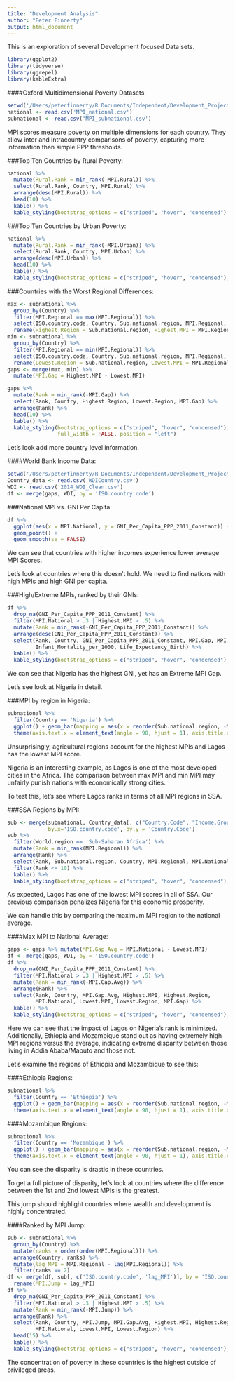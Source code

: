 ```yaml
---
title: "Development Analysis"
author: "Peter Finnerty"
output: html_document
---
```



This is an exploration of several Development focused Data sets.


```r
library(ggplot2)
library(tidyverse)
library(ggrepel)
library(kableExtra)
```

####Oxford Multidimensional Poverty Datasets 

```r
setwd('/Users/peterfinnerty/R Documents/Independent/Development_Projects/Datasets/Oxford_Dev')
national <- read.csv('MPI_national.csv')
subnational <- read.csv('MPI_subnational.csv')
```


MPI scores measure poverty on multiple dimensions for each country. They allow inter and intracountry comparisons of poverty, capturing more information than simple PPP thresholds.

###Top Ten Countries by Rural Poverty:
```r
national %>% 
  mutate(Rural.Rank = min_rank(-MPI.Rural)) %>% 
  select(Rural.Rank, Country, MPI.Rural) %>%
  arrange(desc(MPI.Rural)) %>% 
  head(10) %>% 
  kable() %>% 
  kable_styling(bootstrap_options = c("striped", "hover", "condensed"), full_width = FALSE, position = "left")
```

###Top Ten Countries by Urban Poverty:
```r
national %>% 
  mutate(Rural.Rank = min_rank(-MPI.Urban)) %>% 
  select(Rural.Rank, Country, MPI.Urban) %>%
  arrange(desc(MPI.Urban)) %>% 
  head(10) %>% 
  kable() %>% 
  kable_styling(bootstrap_options = c("striped", "hover", "condensed"), full_width = FALSE, position = "left")
```

###Countries with the Worst Regional Differences:
```r
max <- subnational %>% 
  group_by(Country) %>%
  filter(MPI.Regional == max(MPI.Regional)) %>%
  select(ISO.country.code, Country, Sub.national.region, MPI.Regional, MPI.National) %>% 
  rename(Highest.Region = Sub.national.region, Highest.MPI = MPI.Regional)
min <- subnational %>% 
  group_by(Country) %>%
  filter(MPI.Regional == min(MPI.Regional)) %>%
  select(ISO.country.code, Country, Sub.national.region, MPI.Regional, MPI.National) %>% 
  rename(Lowest.Region = Sub.national.region, Lowest.MPI = MPI.Regional)
gaps <- merge(max, min) %>% 
  mutate(MPI.Gap = Highest.MPI - Lowest.MPI)

gaps %>%
  mutate(Rank = min_rank(-MPI.Gap)) %>% 
  select(Rank, Country, Highest.Region, Lowest.Region, MPI.Gap) %>%
  arrange(Rank) %>% 
  head(10) %>% 
  kable() %>% 
  kable_styling(bootstrap_options = c("striped", "hover", "condensed"), 
                full_width = FALSE, position = "left")
```

Let's look add more country level information.

####World Bank Income Data:
```r
setwd('/Users/peterfinnerty/R Documents/Independent/Development_Projects/Datasets/WB/WB_Development_Indicators')
Country_data <- read.csv('WDICountry.csv')
WDI <- read.csv('2014_WDI_Clean.csv')
df <- merge(gaps, WDI, by = 'ISO.country.code')
```

###National MPI vs. GNI Per Capita:
```r
df %>% 
  ggplot(aes(x = MPI.National, y = GNI_Per_Capita_PPP_2011_Constant)) +
  geom_point() +
  geom_smooth(se = FALSE)
```

We can see that countries with higher incomes experience lower average MPI Scores.

Let's look at countries where this doesn't hold. We need to find nations with high MPIs and high GNI per capita.

###High/Extreme MPIs, ranked by their GNIs:
```r
df %>% 
  drop_na(GNI_Per_Capita_PPP_2011_Constant) %>% 
  filter(MPI.National > .3 | Highest.MPI > .5) %>% 
  mutate(Rank = min_rank(-GNI_Per_Capita_PPP_2011_Constant)) %>% 
  arrange(desc(GNI_Per_Capita_PPP_2011_Constant)) %>% 
  select(Rank, Country, GNI_Per_Capita_PPP_2011_Constant, MPI.Gap, MPI.National, 
         Infant_Mortality_per_1000, Life_Expectancy_Birth) %>% 
  kable() %>% 
  kable_styling(bootstrap_options = c("striped", "hover", "condensed"), full_width = FALSE, position = "left")
```

We can see that Nigeria has the highest GNI, yet has an Extreme MPI Gap.

Let's see look at Nigeria in detail.

###MPI by region in Nigeria:
```r
subnational %>% 
  filter(Country == 'Nigeria') %>%
  ggplot() + geom_bar(mapping = aes(x = reorder(Sub.national.region, -MPI.Regional), y = MPI.Regional), stat = 'identity') +
  theme(axis.text.x = element_text(angle = 90, hjust = 1), axis.title.x=element_blank())
```

Unsurprisingly, agricultural regions account for the highest MPIs and Lagos has the lowest MPI score.

Nigeria is an interesting example, as Lagos is one of the most developed cities in the Africa. 
The comparison between max MPI and min MPI may unfairly punish nations with economically strong cities.

To test this, let's see where Lagos ranks in terms of all MPI regions in SSA.

###SSA Regions by MPI:
```r

sub <- merge(subnational, Country_data[, c("Country.Code", "Income.Group")], 
             by.x='ISO.country.code', by.y = 'Country.Code')
sub %>% 
  filter(World.region == 'Sub-Saharan Africa') %>%
  mutate(Rank = min_rank(MPI.Regional)) %>% 
  arrange(Rank) %>% 
  select(Rank, Sub.national.region, Country, MPI.Regional, MPI.National) %>%
  filter(Rank <= 10) %>% 
  kable() %>% 
  kable_styling(bootstrap_options = c("striped", "hover", "condensed"), full_width = FALSE, position = "left")
```

As expected, Lagos has one of the lowest MPI scores in all of SSA. Our previous comparison penalizes Nigeria for this economic prosperity.

We can handle this by comparing the maximum MPI region to the national average.

####Max MPI to National Average:

```R
gaps <- gaps %>% mutate(MPI.Gap.Avg = MPI.National - Lowest.MPI)
df <- merge(gaps, WDI, by = 'ISO.country.code')
df %>% 
  drop_na(GNI_Per_Capita_PPP_2011_Constant) %>% 
  filter(MPI.National > .3 | Highest.MPI > .5) %>% 
  mutate(Rank = min_rank(-MPI.Gap.Avg)) %>% 
  arrange(Rank) %>% 
  select(Rank, Country, MPI.Gap.Avg, Highest.MPI, Highest.Region, 
         MPI.National, Lowest.MPI, Lowest.Region, MPI.Gap) %>% 
  kable() %>% 
  kable_styling(bootstrap_options = c("striped", "hover", "condensed"), full_width = FALSE, position = "left")
```

Here we can see that the impact of Lagos on Nigeria's rank is minimized. 
Additionally, Ethiopia and Mozambique stand out as having extremely high MPI regions versus the average, indicating extreme disparity between those living in Addia Ababa/Maputo and those not.

Let's examine the regions of Ethiopia and Mozambique to see this:

####Ethiopia Regions:
```r
subnational %>% 
  filter(Country == 'Ethiopia') %>%
  ggplot() + geom_bar(mapping = aes(x = reorder(Sub.national.region, -MPI.Regional), y = MPI.Regional), stat = 'identity') +
  theme(axis.text.x = element_text(angle = 90, hjust = 1), axis.title.x=element_blank())
```

####Mozambique Regions:
```r
subnational %>% 
  filter(Country == 'Mozambique') %>%
  ggplot() + geom_bar(mapping = aes(x = reorder(Sub.national.region, -MPI.Regional), y = MPI.Regional), stat = 'identity') +
  theme(axis.text.x = element_text(angle = 90, hjust = 1), axis.title.x=element_blank())
```

You can see the disparity is drastic in these countries. 


To get a full picture of disparity, let's look at countries where the difference between the 1st and 2nd lowest MPIs is the greatest.

This jump should highlight countries where wealth and development is highly concentrated.

####Ranked by MPI Jump:
```r
sub <- subnational %>% 
  group_by(Country) %>% 
  mutate(ranks = order(order(MPI.Regional))) %>% 
  arrange(Country, ranks) %>% 
  mutate(lag_MPI = MPI.Regional - lag(MPI.Regional)) %>% 
  filter(ranks == 2)
df <- merge(df, sub[, c('ISO.country.code', 'lag_MPI')], by = 'ISO.country.code') %>% 
  rename(MPI.Jump = lag_MPI)
df %>% 
  drop_na(GNI_Per_Capita_PPP_2011_Constant) %>% 
  filter(MPI.National > .3 | Highest.MPI > .5) %>% 
  mutate(Rank = min_rank(-MPI.Jump)) %>% 
  arrange(Rank) %>% 
  select(Rank, Country, MPI.Jump, MPI.Gap.Avg, Highest.MPI, Highest.Region, 
         MPI.National, Lowest.MPI, Lowest.Region) %>% 
  head(15) %>% 
  kable() %>% 
  kable_styling(bootstrap_options = c("striped", "hover", "condensed"), full_width = FALSE, position = "left")
```

The concentration of poverty in these countries is the highest outside of privileged areas.
